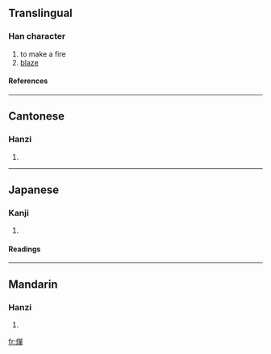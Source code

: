 ==Translingual==
===Han character===
{{Han char|rn=86|rad=火|as=12|sn=16|four=9685<sub>6</sub>|canj=火口口十 (FRRJ)}}
# to make a fire
# [[blaze]]
====References====
{{Han ref|kx=0682.010|dkj=19388|dj=1094.030|hdz=32234.010|uh=71C0|ud=29120|bh=EA4C|bd=59980}}

----
==Cantonese==
===Hanzi===
{{yue-hanzi|jyut=|y=jin2}}
# {{defn|Cantonese}}

----
==Japanese==
===Kanji===
{{ja-kanji|grade=|rs=火12}}
# {{defn|Japanese}} 
====Readings====
{{ja-readings|on=[[せん]] (sen), [[たん]] (tan)|kun=[[たく]] (taku)}}

----
==Mandarin==
===Hanzi===
{{cmn-hanzi|pin=[[chǎn]] (chan3)|wg=ch'an<sup>3</sup>}}
# {{defn|Mandarin}}

[[fr:燀]]